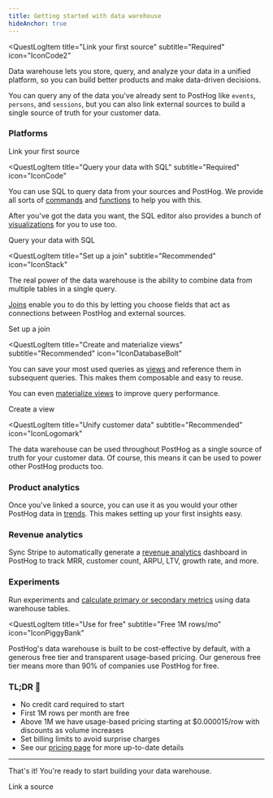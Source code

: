 ```yaml
---
title: Getting started with data warehouse
hideAnchor: true
---
```




<QuestLog firstSpeechBubble="Let's get started!" lastSpeechBubble="Time to build your data warehouse!">

<QuestLogItem 
    title="Link your first source"
    subtitle="Required"
    icon="IconCode2"
>

  Data warehouse lets you store, query, and analyze your data in a unified platform, so you can build better products and make data-driven decisions.

  You can query any of the data you've already sent to PostHog like `events`, `persons`, and `sessions`, but you can also link external sources to build a single source of truth for your customer data.

  ### Platforms

  <DWInstallationPlatforms />

  <CallToAction type="primary" to="/docs/data-warehouse/sources">
    Link your first source
  </CallToAction>

</QuestLogItem>

<QuestLogItem 
  title="Query your data with SQL"
  subtitle="Required"
  icon="IconCode"
>

  You can use SQL to query data from your sources and PostHog. We provide all sorts of [commands](/docs/data-warehouse/sql#commands) and [functions](/docs/data-warehouse/sql/useful-functions) to help you with this.
  
  After you've got the data you want, the SQL editor also provides a bunch of [visualizations](/docs/data-warehouse/query#sql-visualizations) for you to use too.

  <ProductScreenshot
    imageLight="https://res.cloudinary.com/dmukukwp6/image/upload/w_1600,c_limit,q_auto,f_auto/Clean_Shot_2025_08_26_at_11_34_23_2x_a36e4b0bea.png"
    imageDark="https://res.cloudinary.com/dmukukwp6/image/upload/w_1600,c_limit,q_auto,f_auto/Clean_Shot_2025_08_26_at_11_34_05_2x_50d26bf304.png"
    alt="Visualize your data"
    classes="rounded"
    padding={false}
  />

  <CallToAction type="primary" to="/docs/data-warehouse/query">
    Query your data with SQL
  </CallToAction>

</QuestLogItem>

<QuestLogItem 
  title="Set up a join"
  subtitle="Recommended"
  icon="IconStack"
>

  The real power of the data warehouse is the ability to combine data from multiple tables in a single query. 
  
  [Joins](/docs/data-warehouse/join) enable you to do this by letting you choose fields that act as connections between PostHog and external sources. 

  <ProductScreenshot
    imageLight="https://res.cloudinary.com/dmukukwp6/image/upload/join_light_9b369cc72f.png" 
    imageDark="https://res.cloudinary.com/dmukukwp6/image/upload/join_dark_41d32574ec.png"
    alt="Create a join" 
    classes="rounded"
    padding={false}
  />

  <CallToAction type="primary" to="/docs/data-warehouse/join">
    Set up a join
  </CallToAction>

</QuestLogItem>

<QuestLogItem
  title="Create and materialize views"
  subtitle="Recommended"
  icon="IconDatabaseBolt"
>

  You can save your most used queries as [views](/docs/data-warehouse/views) and reference them in subsequent queries. This makes them composable and easy to reuse.

  You can even [materialize views](/docs/data-warehouse/views/materialize) to improve query performance. 

  <ProductScreenshot
    imageLight="https://res.cloudinary.com/dmukukwp6/image/upload/w_1600,c_limit,q_auto,f_auto/Clean_Shot_2025_08_26_at_13_48_10_2x_88dc4ae252.png"
    imageDark="https://res.cloudinary.com/dmukukwp6/image/upload/w_1600,c_limit,q_auto,f_auto/Clean_Shot_2025_08_26_at_13_48_31_2x_16e9dbe683.png"
    alt="Materialize view"
    classes="rounded"
    padding={false}
  />

  <CallToAction type="primary" to="/docs/data-warehouse/views">
    Create a view
  </CallToAction>

</QuestLogItem>

<QuestLogItem 
  title="Unify customer data"
  subtitle="Recommended"
  icon="IconLogomark"
>

  The data warehouse can be used throughout PostHog as a single source of truth for your customer data. Of course, this means it can be used to power other PostHog products too.
  
  ###  <IconGraph className="text-blue w-7 -mt-1 inline-block"/>  Product analytics

  Once you've linked a source, you can use it as you would your other PostHog data in [trends](/docs/data-warehouse/insights). This makes setting up your first insights easy.

  <ProductScreenshot
    imageLight="https://res.cloudinary.com/dmukukwp6/image/upload/trend_light_9b29b1c254.png" 
    imageDark="https://res.cloudinary.com/dmukukwp6/image/upload/trend_dark_77178b53cb.png"
    alt="Selecting a data warehouse table in a trend" 
    classes="rounded"
    padding={false}
  />

  ### <IconPiggyBank className="text-green w-7 -mt-1 inline-block"/> Revenue analytics

  Sync Stripe to automatically generate a [revenue analytics](/docs/web-analytics/revenue-analytics) dashboard in PostHog to track MRR, customer count, ARPU, LTV, growth rate, and more.

  <ProductScreenshot
    imageLight="https://res.cloudinary.com/dmukukwp6/image/upload/Screenshot_2025_06_25_at_19_51_33_9f5267a861.png" 
    imageDark="https://res.cloudinary.com/dmukukwp6/image/upload/Screenshot_2025_06_25_at_19_52_23_13027e113c.png"
    alt="revenue analytics dashboard"
    classes="rounded"
    padding={false}
  />

  ###  <IconFlask className="text-purple w-7 -mt-1 inline-block"/>  Experiments

  Run experiments and [calculate primary or secondary metrics](/docs/experiments/data-warehouse) using data warehouse tables. 
  
  <ProductScreenshot
    imageLight = "https://res.cloudinary.com/dmukukwp6/image/upload/experiment_goal_light_c767c4f794.png"
    imageDark = "https://res.cloudinary.com/dmukukwp6/image/upload/experiment_goal_dark_7eedc50ffe.png"
    classes="rounded"
    alt="Screenshot of the form to assign a data warehouse table to an experiment metric"
  />

</QuestLogItem>

<QuestLogItem 
  title="Use for free"
  subtitle="Free 1M rows/mo"
  icon="IconPiggyBank"
>

  PostHog's data warehouse is built to be cost-effective by default, with a generous free tier and transparent usage-based pricing. Our generous free tier means more than 90% of companies use PostHog for free. 

  ### TL;DR 💸 

  - No credit card required to start
  - First 1M rows per month are free
  - Above 1M we have usage-based pricing starting at $0.000015/row with discounts as volume increases
  - Set billing limits to avoid surprise charges
  - See our [pricing page](/data-warehouse#pricing) for more up-to-date details


  --- 

  That's it! You're ready to start building your data warehouse.

  <CallToAction type="primary" to="/docs/data-warehouse/sources">
    Link a source
  </CallToAction>

</QuestLogItem>

</QuestLog>
